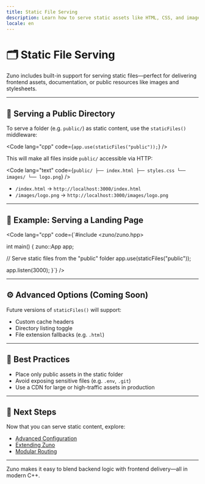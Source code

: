 ```yaml
---
title: Static File Serving
description: Learn how to serve static assets like HTML, CSS, and images using Zuno's middleware.
locale: en
---
```


# 🗂️ Static File Serving

Zuno includes built-in support for serving static files—perfect for delivering frontend assets, documentation, or public resources like images and stylesheets.

---

## 📁 Serving a Public Directory

To serve a folder (e.g. `public/`) as static content, use the `staticFiles()` middleware:

<Code
  lang="cpp"
  code={`app.use(staticFiles("public"));`}
/>

This will make all files inside `public/` accessible via HTTP:

<Code
  lang="text"
  code={`public/
├── index.html
├── styles.css
└── images/
    └── logo.png`}
/>

- `/index.html` → `http://localhost:3000/index.html`
- `/images/logo.png` → `http://localhost:3000/images/logo.png`

---

## 🧪 Example: Serving a Landing Page

<Code
  lang="cpp"
  code={`#include &lt;zuno/zuno.hpp&gt;

int main() {
  zuno::App app;

  // Serve static files from the "public" folder
  app.use(staticFiles("public"));

  app.listen(3000);
}`}
/>

---

## ⚙️ Advanced Options (Coming Soon)

Future versions of `staticFiles()` will support:

- Custom cache headers
- Directory listing toggle
- File extension fallbacks (e.g. `.html`)

---

## 🧭 Best Practices

- Place only public assets in the static folder
- Avoid exposing sensitive files (e.g. `.env`, `.git`)
- Use a CDN for large or high-traffic assets in production

---

## 🧭 Next Steps

Now that you can serve static content, explore:

- [Advanced Configuration](/en/reference/advanced-config)
- [Extending Zuno](/en/reference/extending-zuno)
- [Modular Routing](/en/guide/routing)

---

Zuno makes it easy to blend backend logic with frontend delivery—all in modern C++.
